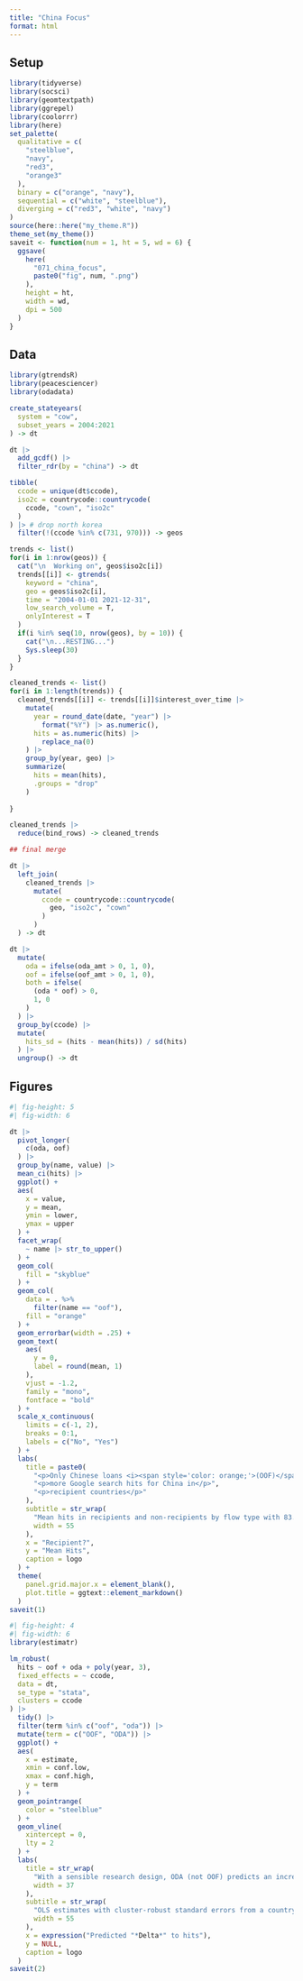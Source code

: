 ```yaml
---
title: "China Focus"
format: html
---
```


## Setup

```r
library(tidyverse)
library(socsci)
library(geomtextpath)
library(ggrepel)
library(coolorrr)
library(here)
set_palette(
  qualitative = c(
    "steelblue",
    "navy",
    "red3",
    "orange3"
  ),
  binary = c("orange", "navy"),
  sequential = c("white", "steelblue"),
  diverging = c("red3", "white", "navy")
)
source(here::here("my_theme.R"))
theme_set(my_theme())
saveit <- function(num = 1, ht = 5, wd = 6) {
  ggsave(
    here(
      "071_china_focus",
      paste0("fig", num, ".png")
    ),
    height = ht,
    width = wd,
    dpi = 500
  )
}
```


## Data

```r
library(gtrendsR)
library(peacesciencer)
library(odadata)

create_stateyears(
  system = "cow",
  subset_years = 2004:2021
) -> dt

dt |>
  add_gcdf() |>
  filter_rdr(by = "china") -> dt

tibble(
  ccode = unique(dt$ccode),
  iso2c = countrycode::countrycode(
    ccode, "cown", "iso2c"
  )
) |> # drop north korea
  filter(!(ccode %in% c(731, 970))) -> geos

trends <- list()
for(i in 1:nrow(geos)) {
  cat("\n  Working on", geos$iso2c[i])
  trends[[i]] <- gtrends(
    keyword = "china",
    geo = geos$iso2c[i],
    time = "2004-01-01 2021-12-31",
    low_search_volume = T,
    onlyInterest = T
  )
  if(i %in% seq(10, nrow(geos), by = 10)) {
    cat("\n...RESTING...")
    Sys.sleep(30)
  }
}

cleaned_trends <- list()
for(i in 1:length(trends)) {
  cleaned_trends[[i]] <- trends[[i]]$interest_over_time |>
    mutate(
      year = round_date(date, "year") |>
        format("%Y") |> as.numeric(),
      hits = as.numeric(hits) |>
        replace_na(0)
    ) |>
    group_by(year, geo) |>
    summarize(
      hits = mean(hits),
      .groups = "drop"
    )
    
}

cleaned_trends |>
  reduce(bind_rows) -> cleaned_trends

## final merge

dt |>
  left_join(
    cleaned_trends |>
      mutate(
        ccode = countrycode::countrycode(
          geo, "iso2c", "cown"
        )
      )
  ) -> dt

dt |>
  mutate(
    oda = ifelse(oda_amt > 0, 1, 0),
    oof = ifelse(oof_amt > 0, 1, 0),
    both = ifelse(
      (oda * oof) > 0,
      1, 0
    )
  ) |>
  group_by(ccode) |>
  mutate(
    hits_sd = (hits - mean(hits)) / sd(hits)
  ) |>
  ungroup() -> dt
```

## Figures

```r
#| fig-height: 5
#| fig-width: 6

dt |>
  pivot_longer(
    c(oda, oof)
  ) |>
  group_by(name, value) |>
  mean_ci(hits) |>
  ggplot() +
  aes(
    x = value,
    y = mean,
    ymin = lower,
    ymax = upper
  ) +
  facet_wrap(
    ~ name |> str_to_upper()
  ) +
  geom_col(
    fill = "skyblue"
  ) +
  geom_col(
    data = . %>%
      filter(name == "oof"),
    fill = "orange"
  ) +
  geom_errorbar(width = .25) +
  geom_text(
    aes(
      y = 0,
      label = round(mean, 1)
    ),
    vjust = -1.2,
    family = "mono",
    fontface = "bold"
  ) +
  scale_x_continuous(
    limits = c(-1, 2),
    breaks = 0:1,
    labels = c("No", "Yes")
  ) +
  labs(
    title = paste0(
      "<p>Only Chinese loans <i><span style='color: orange;'>(OOF)</span></i> predict</p>",
      "<p>more Google search hits for China in</p>",
      "<p>recipient countries</p>"
    ),
    subtitle = str_wrap(
      "Mean hits in recipients and non-recipients by flow type with 83.4% confidence intervals",
      width = 55
    ),
    x = "Recipient?",
    y = "Mean Hits",
    caption = logo
  ) +
  theme(
    panel.grid.major.x = element_blank(),
    plot.title = ggtext::element_markdown()
  ) 
saveit(1)
```

```r
#| fig-height: 4
#| fig-width: 6
library(estimatr)

lm_robust(
  hits ~ oof + oda + poly(year, 3),
  fixed_effects = ~ ccode,
  data = dt,
  se_type = "stata",
  clusters = ccode
) |>
  tidy() |>
  filter(term %in% c("oof", "oda")) |>
  mutate(term = c("OOF", "ODA")) |>
  ggplot() +
  aes(
    x = estimate,
    xmin = conf.low,
    xmax = conf.high,
    y = term
  ) +
  geom_pointrange(
    color = "steelblue"
  ) +
  geom_vline(
    xintercept = 0,
    lty = 2
  ) +
  labs(
    title = str_wrap(
      "With a sensible research design, ODA (not OOF) predicts an increase in Google search hits for China",
      width = 37
    ),
    subtitle = str_wrap(
      "OLS estimates with cluster-robust standard errors from a country fixed effect model with a cubic time trend",
      width = 55
    ),
    x = expression("Predicted "*Delta*" to hits"),
    y = NULL,
    caption = logo
  )
saveit(2)
```

